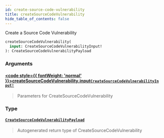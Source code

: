 ```yaml
---
id: create-source-code-vulnerability
title: createSourceCodeVulnerability
hide_table_of_contents: false
---
```








Create a Source Code Vulnerability

```graphql
createSourceCodeVulnerability(
  input: CreateSourceCodeVulnerabilityInput!
): CreateSourceCodeVulnerabilityPayload
```


### Arguments

#### [<code style={{ fontWeight: 'normal' }}>createSourceCodeVulnerability.<b>input</b></code>](#)<Bullet />[`CreateSourceCodeVulnerabilityInput!`](/api/graphql/documentation/inputs/create-source-code-vulnerability-input) <Badge class="secondary" text="non-null"/> <Badge class="secondary" text="input"/>
> Parameters for CreateSourceCodeVulnerability
> 

### Type

#### [`CreateSourceCodeVulnerabilityPayload`](/api/graphql/documentation/objects/create-source-code-vulnerability-payload) <Badge class="secondary" text="object"/>
> Autogenerated return type of CreateSourceCodeVulnerability
> 





